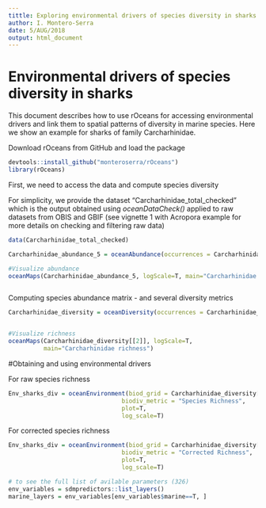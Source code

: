 ```yaml
---
tittle: Exploring environmental drivers of species diversity in sharks
author: I. Montero-Serra
date: 5/AUG/2018
output: html_document
---
```


# Environmental drivers of species diversity in sharks

This document describes how to use rOceans for accessing environmental drivers and link them to spatial patterns of diversity in marine species. Here we show an example for sharks of family Carcharhinidae.  

Download rOceans from GitHub and load the package

```r
devtools::install_github("monteroserra/rOceans")
library(rOceans)

```

First, we need to access the data and compute species diversity

For simplicity, we provide the dataset "Carcharhinidae_total_checked" which is the output obtained using *oceanDataCheck()* applied to raw datasets from OBIS and GBIF (see vignette 1 with Acropora example for more details on checking and filtering raw data)

```r
data(Carcharhinidae_total_checked)

Carcharhinidae_abundance_5 = oceanAbundance(occurrences = Carcharhinidae_total_checked, cell_size=5)

#Visualize abundance
oceanMaps(Carcharhinidae_abundance_5, logScale=T, main="Carcharhinidae abundance")



```

Computing species abundance matrix - and several diversity metrics
```r
Carcharhinidae_diversity = oceanDiversity(occurrences = Carcharhinidae_total_checked, print=F)


#Visualize richness
oceanMaps(Carcharhinidae_diversity[[2]], logScale=T, 
          main="Carcharhinidae richness")

```


#Obtaining and using environmental drivers

For raw species richness
```r

Env_sharks_div = oceanEnvironment(biod_grid = Carcharhinidae_diversity[[2]],
                                biodiv_metric = "Species Richness", 
                                plot=T, 
                                log_scale=T)

```

For corrected species richness
```r

Env_sharks_div = oceanEnvironment(biod_grid = Carcharhinidae_diversity[[3]],
                                biodiv_metric = "Corrected Richness", 
                                plot=T, 
                                log_scale=T)

```



```r
# to see the full list of avilable parameters (326)
env_variables = sdmpredictors::list_layers()
marine_layers = env_variables[env_variables$marine==T, ]
```

